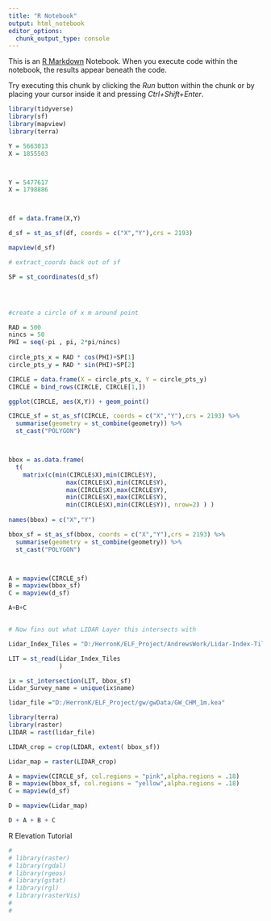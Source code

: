 ```yaml
---
title: "R Notebook"
output: html_notebook
editor_options: 
  chunk_output_type: console
---
```


This is an [R Markdown](http://rmarkdown.rstudio.com) Notebook. When you execute code within the notebook, the results appear beneath the code. 

Try executing this chunk by clicking the *Run* button within the chunk or by placing your cursor inside it and pressing *Ctrl+Shift+Enter*. 

```r
library(tidyverse)
library(sf)
library(mapview)
library(terra)

Y = 5663013
X = 1855503



Y = 5477617
X = 1798886



df = data.frame(X,Y)

d_sf = st_as_sf(df, coords = c("X","Y"),crs = 2193)

mapview(d_sf)

# extract_coords back out of sf

SP = st_coordinates(d_sf)




#create a circle of x m around point

RAD = 500
nincs = 50
PHI = seq(-pi , pi, 2*pi/nincs)
         
circle_pts_x = RAD * cos(PHI)+SP[1]
circle_pts_y = RAD * sin(PHI)+SP[2]

CIRCLE = data.frame(X = circle_pts_x, Y = circle_pts_y)
CIRCLE = bind_rows(CIRCLE, CIRCLE[1,])

ggplot(CIRCLE, aes(X,Y)) + geom_point()

CIRCLE_sf = st_as_sf(CIRCLE, coords = c("X","Y"),crs = 2193) %>% 
  summarise(geometry = st_combine(geometry)) %>%
  st_cast("POLYGON")



bbox = as.data.frame(
  t(
    matrix(c(min(CIRCLE$X),min(CIRCLE$Y),
                max(CIRCLE$X),min(CIRCLE$Y),
                max(CIRCLE$X),max(CIRCLE$Y),
                min(CIRCLE$X),max(CIRCLE$Y),
                min(CIRCLE$X),min(CIRCLE$Y)), nrow=2) ) )
              
names(bbox) = c("X","Y")

bbox_sf = st_as_sf(bbox, coords = c("X","Y"),crs = 2193) %>% 
  summarise(geometry = st_combine(geometry)) %>%
  st_cast("POLYGON")



A = mapview(CIRCLE_sf)
B = mapview(bbox_sf)
C = mapview(d_sf)

A+B+C


# Now fins out what LIDAR Layer this intersects with

Lidar_Index_Tiles = "D:/HerronK/ELF_Project/AndrewsWork/Lidar-Index-Tiles-LINZ/All_LINZ_LiDAR_Index_Tiles.shp"

LIT = st_read(Lidar_Index_Tiles
              )

ix = st_intersection(LIT, bbox_sf)
Lidar_Survey_name = unique(ix$name)

lidar_file ="D:/HerronK/ELF_Project/gw/gwData/GW_CHM_1m.kea"

library(terra)
library(raster)
LIDAR = rast(lidar_file)

LIDAR_crop = crop(LIDAR, extent( bbox_sf))

Lidar_map = raster(LIDAR_crop)
```


```r

A = mapview(CIRCLE_sf, col.regions = "pink",alpha.regions = .18)
B = mapview(bbox_sf, col.regions = "yellow",alpha.regions = .18)
C = mapview(d_sf)

D = mapview(Lidar_map)

D + A + B + C


```

R Elevation Tutorial

```r
# 
# library(raster)
# library(rgdal)
# library(rgeos)
# library(gstat)
# library(rgl)
# library(rasterVis)
# 
# 


```

```r




```

